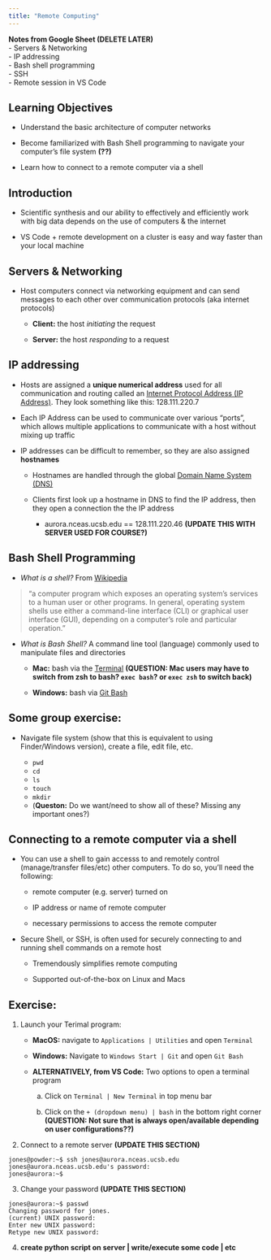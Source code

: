 ```yaml
---
title: "Remote Computing"
---
```


**Notes from Google Sheet (DELETE LATER)**  
- Servers & Networking  
- IP addressing  
- Bash shell programming  
- SSH  
- Remote session in VS Code  

## Learning Objectives

- Understand the basic architecture of computer networks

- Become familiarized with Bash Shell programming to navigate your computer's file system **(??)**

- Learn how to connect to a remote computer via a shell

## Introduction

- Scientific synthesis and our ability to effectively and efficiently work with big data depends on the use of computers & the internet

- VS Code + remote development on a cluster is easy and way faster than your local machine

## Servers & Networking

- Host computers connect via networking equipment and can send messages to each other over communication protocols (aka internet protocols)

    - **Client:** the host *initiating* the request

    - **Server:** the host *responding* to a request

## IP addressing

- Hosts are assigned a **unique numerical address** used for all communication and routing called an [Internet Protocol Address (IP Address)](https://en.wikipedia.org/wiki/IP_address). They look something like this: 128.111.220.7

- Each IP Address can be used to communicate over various "ports", which allows multiple applications to communicate with a host without mixing up traffic

- IP addresses can be difficult to remember, so they are also assigned **hostnames**

    - Hostnames are handled through the global [Domain Name System (DNS)](https://en.wikipedia.org/wiki/Domain_Name_System)

    - Clients first look up a hostname in DNS to find the IP address, then they open a connection the the IP address
    
        - aurora.nceas.ucsb.edu == 128.111.220.46 **(UPDATE THIS WITH SERVER USED FOR COURSE?)**

## Bash Shell Programming

- *What is a shell?* From [Wikipedia](https://en.wikipedia.org/wiki/Shell_(computing)) 

> "a computer program which exposes an operating system's services to a human user or other programs. In general, operating system shells use either a command-line interface (CLI) or graphical user interface (GUI), depending on a computer's role and particular operation."

- *What is Bash Shell?* A command line tool (language) commonly used to manipulate files and directories 

    - **Mac:** bash via the [Terminal](https://support.apple.com/guide/terminal/welcome/mac) **(QUESTION: Mac users may have to switch from zsh to bash? `exec bash`? or `exec zsh` to switch back)**

    - **Windows:** bash via [Git Bash](https://gitforwindows.org/)

## Some group exercise:

 - Navigate file system (show that this is equivalent to using Finder/Windows version), create a file, edit file, etc.

    - `pwd`
    - `cd`
    - `ls`
    - `touch` 
    - `mkdir`
    - (**Queston:** Do we want/need to show all of these? Missing any important ones?)

## Connecting to a remote computer via a shell

- You can use a shell to gain accesss to and remotely control (manage/transfer files/etc) other computers. To do so, you'll need the following:

    - remote computer (e.g. server) turned on

    - IP address or name of remote computer

    - necessary permissions to access the remote computer

- Secure Shell, or SSH, is often used for securely connecting to and running shell commands on a remote host

    - Tremendously simplifies remote computing

    - Supported out-of-the-box on Linux and Macs 

## Exercise:

1. Launch your Terimal program:

    - **MacOS:** navigate to `Applications | Utilities` and open `Terminal` 

    - **Windows:** Navigate to `Windows Start | Git` and open `Git Bash`

    - **ALTERNATIVELY, from VS Code:** Two options to open a terminal program

         a) Click on `Terminal | New Terminal` in top menu bar

         b) Click on the `+ (dropdown menu) | bash` in the bottom right corner **(QUESTION: Not sure that is always open/available depending on user configurations??)**

2. Connect to a remote server **(UPDATE THIS SECTION)**

```
jones@powder:~$ ssh jones@aurora.nceas.ucsb.edu
jones@aurora.nceas.ucsb.edu's password: 
jones@aurora:~$ 
```

3. Change your password **(UPDATE THIS SECTION)**

```
jones@aurora:~$ passwd
Changing password for jones.
(current) UNIX password: 
Enter new UNIX password: 
Retype new UNIX password: 
```

4. **create python script on server | write/execute some code | etc**